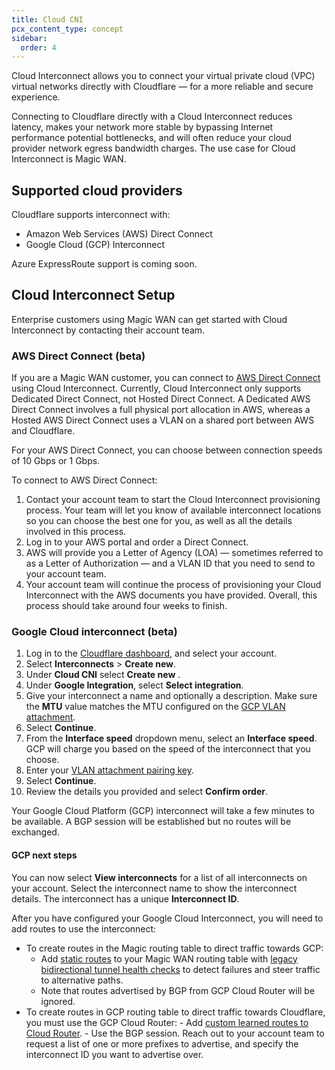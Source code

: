 ```yaml
---
title: Cloud CNI
pcx_content_type: concept
sidebar:
  order: 4
---
```


Cloud Interconnect allows you to connect your virtual private cloud (VPC) virtual networks directly with Cloudflare — for a more reliable and secure experience.

Connecting to Cloudflare directly with a Cloud Interconnect reduces latency, makes your network more stable by bypassing Internet performance potential bottlenecks, and will often reduce your cloud provider network egress bandwidth charges. The use case for Cloud Interconnect is Magic WAN.

## Supported cloud providers

Cloudflare supports interconnect with:

- Amazon Web Services (AWS) Direct Connect
- Google Cloud (GCP) Interconnect

Azure ExpressRoute support is coming soon.

## Cloud Interconnect Setup

Enterprise customers using Magic WAN can get started with Cloud Interconnect by contacting their account team.

### AWS Direct Connect (beta)

If you are a Magic WAN customer, you can connect to [AWS Direct Connect](https://docs.aws.amazon.com/directconnect/) using Cloud Interconnect. Currently, Cloud Interconnect only supports Dedicated Direct Connect, not Hosted Direct Connect. A Dedicated AWS Direct Connect involves a full physical port allocation in AWS, whereas a Hosted AWS Direct Connect uses a VLAN on a shared port between AWS and Cloudflare.

For your AWS Direct Connect, you can choose between connection speeds of 10 Gbps or 1 Gbps.

To connect to AWS Direct Connect:

1. Contact your account team to start the Cloud Interconnect provisioning process. Your team will let you know of available interconnect locations so you can choose the best one for you, as well as all the details involved in this process.
2. Log in to your AWS portal and order a Direct Connect.
3. AWS will provide you a Letter of Agency (LOA) — sometimes referred to as a Letter of Authorization — and a VLAN ID that you need to send to your account team.
4. Your account team will continue the process of provisioning your Cloud Interconnect with the AWS documents you have provided. Overall, this process should take around four weeks to finish.

### Google Cloud interconnect (beta)

1. Log in to the [Cloudflare dashboard](https://dash.cloudflare.com/), and select your account.
2. Select **Interconnects** > **Create new**.
3. Under **Cloud CNI** select **Create new** .
4. Under **Google Integration**, select **Select integration**.
5. Give your interconnect a name and optionally a description. Make sure the **MTU** value matches the MTU configured on the [GCP VLAN attachment](https://cloud.google.com/network-connectivity/docs/interconnect/how-to/dedicated/creating-vlan-attachments).
6. Select **Continue**.
7. From the **Interface speed** dropdown menu, select an **Interface speed**. GCP will charge you based on the speed of the interconnect that you choose.
8. Enter your [VLAN attachment pairing key](https://cloud.google.com/network-connectivity/docs/interconnect/how-to/partner/creating-vlan-attachments).
9. Select **Continue**.
10. Review the details you provided and select **Confirm order**.

Your Google Cloud Platform (GCP) interconnect will take a few minutes to be available. A BGP session will be established but no routes will be exchanged.

#### GCP next steps

You can now select **View interconnects** for a list of all interconnects on your account. Select the interconnect name to show the interconnect details. The interconnect has a unique **Interconnect ID**.

After you have configured your Google Cloud Interconnect, you will need to add routes to use the interconnect:

- To create routes in the Magic routing table to direct traffic towards GCP:
	- Add [static routes](/magic-wan/configuration/manually/how-to/configure-routes/#configure-static-routes) to your Magic WAN routing table with [legacy bidirectional tunnel health checks](/magic-wan/configuration/manually/how-to/configure-tunnels/#legacy-bidirectional-health-checks) to detect failures and steer traffic to alternative paths.
	- Note that routes advertised by BGP from GCP Cloud Router will be ignored.
- To create routes in GCP routing table to direct traffic towards Cloudflare, you must use the GCP Cloud Router:
		- Add [custom learned routes to Cloud Router](https://cloud.google.com/network-connectivity/docs/router/how-to/configure-custom-learned-routes).
		- Use the BGP session. Reach out to your account team to request a list of one or more prefixes to advertise, and specify the interconnect ID you want to advertise over.
